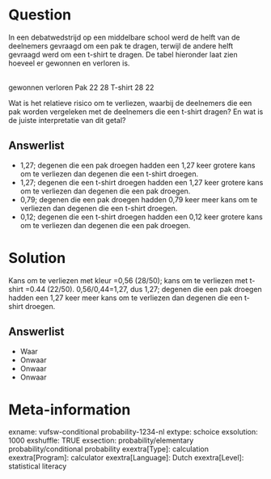 Question
========
In een debatwedstrijd op een middelbare school werd de helft van de deelnemers gevraagd om een pak te dragen, terwijl de andere helft gevraagd werd om een t-shirt te dragen. De tabel hieronder laat zien hoeveel er gewonnen en verloren is.  
  

<tabel> <colgroup> <col style="width: 33%" /> <col style="width: 33%" /> <col style="width: 33%" /> </colgroep> <tbody> <tr class="odd"> <td><br /> </td> <td>gewonnen</td> <td>verloren</td> </tr> <tr class="even"> <td>Pak</td> <td>22</td> <td>28</td> </tr> <tr class="odd"> <td>T-shirt</td> <td>28</td> <td>22</td> </tr> </tbody> </table>

  
Wat is het relatieve risico om te verliezen, waarbij de deelnemers die een pak worden vergeleken met de deelnemers die een t-shirt dragen? En wat is de juiste interpretatie van dit getal?

Answerlist
----------
* 1,27; degenen die een pak droegen hadden een 1,27 keer grotere kans om te verliezen dan degenen die een t-shirt droegen.
* 1,27; degenen die een t-shirt droegen hadden een 1,27 keer grotere kans om te verliezen dan degenen die een pak droegen.
* 0,79; degenen die een pak droegen hadden 0,79 keer meer kans om te verliezen dan degenen die een t-shirt droegen.
* 0,12; degenen die een t-shirt droegen hadden een 0,12 keer grotere kans om te verliezen dan degenen die een pak droegen.

Solution
========

Kans om te verliezen met kleur =0,56 (28/50); kans om te verliezen met t-shirt
=0.44 (22/50). 0,56/0,44=1,27, dus 1,27; degenen die een pak droegen hadden een 1,27 keer meer kans om te verliezen dan degenen die een t-shirt droegen.

Answerlist
----------
* Waar
* Onwaar
* Onwaar
* Onwaar

Meta-information
================
exname: vufsw-conditional probability-1234-nl
extype: schoice
exsolution: 1000
exshuffle: TRUE
exsection: probability/elementary probability/conditional probability
exextra[Type]: calculation
exextra[Program]: calculator
exextra[Language]: Dutch
exextra[Level]: statistical literacy

